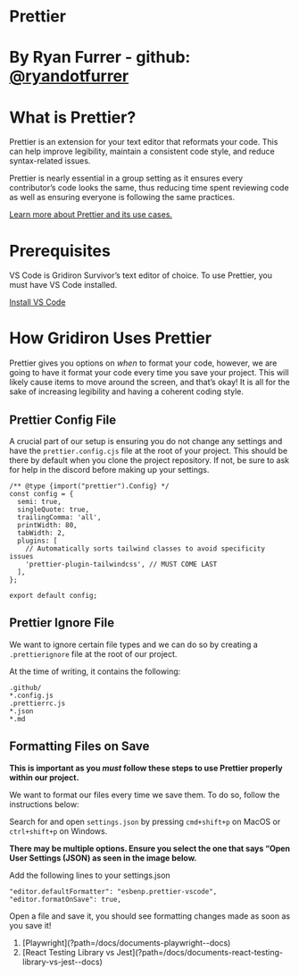 
# Prettier

# By Ryan Furrer - github: [@ryandotfurrer](https://github.com/ryandotfurrer)

# What is Prettier?

Prettier is an extension for your text editor that reformats your code. This can help improve legibility, maintain a consistent code style, and reduce syntax-related issues.

Prettier is nearly essential in a group setting as it ensures every contributor’s code looks the same, thus reducing time spent reviewing code as well as ensuring everyone is following the same practices.

[Learn more about Prettier and its use cases.](https://docs.google.com/presentation/d/1WMqDnXBXxwrQnfIKike30pgIrz2eYeocfGc0c3UKPHk/edit?usp=sharing)

# Prerequisites

VS Code is Gridiron Survivor’s text editor of choice. To use Prettier, you must have VS Code installed.

[Install VS Code](https://code.visualstudio.com/)

# How Gridiron Uses Prettier

Prettier gives you options on _when_ to format your code, however, we are going to have it format your code every time you save your project. This will likely cause items to move around the screen, and that’s okay! It is all for the sake of increasing legibility and having a coherent coding style.

## Prettier Config File

A crucial part of our setup is ensuring you do not change any settings and have the `prettier.config.cjs` file at the root of your project. This should be there by default when you clone the project repository. If not, be sure to ask for help in the discord before making up your settings.

```
/** @type {import("prettier").Config} */
const config = {
  semi: true,
  singleQuote: true,
  trailingComma: 'all',
  printWidth: 80,
  tabWidth: 2,
  plugins: [
    // Automatically sorts tailwind classes to avoid specificity issues
    'prettier-plugin-tailwindcss', // MUST COME LAST
  ],
};

export default config;
```

## Prettier Ignore File

We want to ignore certain file types and we can do so by creating a `.prettierignore` file at the root of our project.

At the time of writing, it contains the following:

```
.github/
*.config.js
.prettierrc.js
*.json
*.md
```

## Formatting Files on Save

**This is important as you _must_ follow these steps to use Prettier properly within our project.**

We want to format our files every time we save them. To do so, follow the instructions below:

Search for and open `settings.json` by pressing `cmd+shift+p` on MacOS or `ctrl+shift+p` on Windows.

**There may be multiple options. Ensure you select the one that says “Open User Settings (JSON) as seen in the image below.**

Add the following lines to your settings.json

```
"editor.defaultFormatter": "esbenp.prettier-vscode",
"editor.formatOnSave": true,
```

Open a file and save it, you should see formatting changes made as soon as you save it!

<ol className="doc_nav_links">
  <li>[Playwright](?path=/docs/documents-playwright--docs)</li>
  <li>
    [React Testing Library vs
    Jest](?path=/docs/documents-react-testing-library-vs-jest--docs)
  </li>
</ol>
